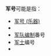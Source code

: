 '''军号'''可能是指：

* [[军号_(乐器)|军号 (乐器)]]
* {{link-en|军号 (信号)|Bugle call}}
* [[军队编制|军队编制]]番号
* [[军士|军士]]编号
* {{link-en|軍號 (阿根廷報章)|Clarín (Argentine newspaper)}}

{{消歧义|Cat=二字消歧义}}